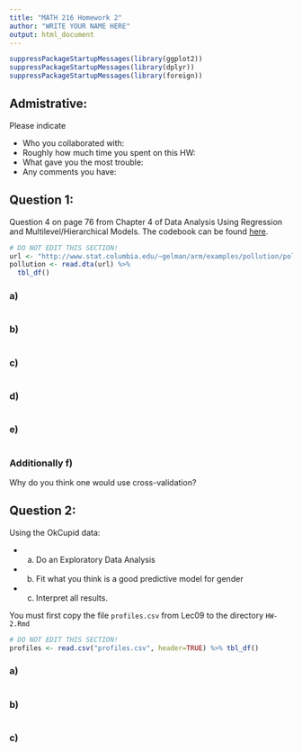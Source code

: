 ```yaml
---
title: "MATH 216 Homework 2"
author: "WRITE YOUR NAME HERE"
output: html_document
---
```


```r
suppressPackageStartupMessages(library(ggplot2))
suppressPackageStartupMessages(library(dplyr))
suppressPackageStartupMessages(library(foreign))
```


## Admistrative:

Please indicate

* Who you collaborated with:
* Roughly how much time you spent on this HW:
* What gave you the most trouble:
* Any comments you have:







## Question 1:

Question 4 on page 76 from Chapter 4 of Data Analysis Using Regression and
Multilevel/Hierarchical Models.  The codebook can be found
[here](http://www.stat.columbia.edu/~gelman/arm/examples/pollution/pollution.txt).

```r
# DO NOT EDIT THIS SECTION!
url <- "http://www.stat.columbia.edu/~gelman/arm/examples/pollution/pollution.dta"
pollution <- read.dta(url) %>% 
  tbl_df()
```

### a)

```r

```


### b)

```r

```


### c)

```r

```


### d)

```r

```


### e)

```r

```


### Additionally f)

Why do you think one would use cross-validation?







## Question 2:

Using the OkCupid data:

* a) Do an Exploratory Data Analysis
* b) Fit what you think is a good predictive model for gender
* c) Interpret all results.

You must first copy the file `profiles.csv` from Lec09 to the directory `HW-2.Rmd`

```r
# DO NOT EDIT THIS SECTION!
profiles <- read.csv("profiles.csv", header=TRUE) %>% tbl_df()
```


### a)

```r

```


### b)

```r

```


### c)


